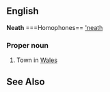 ==English==
'''Neath'''
===Homophones==
[['neath]]
===Proper noun===
# Town in [[Wales]]
==See Also==
{{pedialite}}